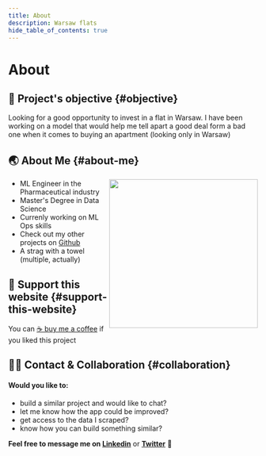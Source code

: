 ```yaml
---
title: About
description: Warsaw flats
hide_table_of_contents: true
---
```


<h1 className="pages--h1">About</h1>

## 🎯 Project's objective {#objective}

 Looking for a good opportunity to invest in a flat in Warsaw. 
 I have been working on a model that would help me tell apart a good deal form a bad one when it comes to buying an apartment
 (looking only in Warsaw)

## 🌏 About Me {#about-me}

<div markdown="1">
    <img  align="right" height="300px" src="../../static/img/about/boat_me_circle.png"></img>
    <p> 
      <ul>
        <li>
          ML Engineer in the Pharmaceutical industry
        </li>
        <li>
          Master's Degree in Data Science
        </li>
        <li>
          Currenly working on ML Ops skills
        </li>
        <li>
          Check out my other projects on <a href="https://github.com/mbalcerzak">Github</a>
        </li>
        <li>
          A strag with a towel (multiple, actually)
        </li>
      </ul>
    </p>
</div>


## 🤗 Support this website {#support-this-website}

 You can [ ☕ buy me a coffee](https://www.buymeacoffee.com/mabdata) if you liked this project 

## 👋🏼 Contact & Collaboration {#collaboration}

#### Would you like to:
  - build a similar project and would like to chat?  
  - let me know how the app could be improved?  
  - get access to the data I scraped?  
  - know how you can build something similar?  

**Feel free to message me on [Linkedin](https://www.linkedin.com/in/malgorzata-a-balcerzak/)** or **[Twitter](https://twitter.com/M_A_Balcerzak)** 🤗

